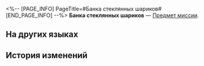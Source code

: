 <%-- [PAGE_INFO]
PageTitle=#Банка стеклянных шариков#
[END_PAGE_INFO] --%>
{{Предмет Инфобокс
|id          = 140040
|Изображение = Предмет Банка стеклянных шариков.png
|Тип         = Предмет миссии
|Инвентарь   = Миссии
|Редкость    = 3
|Эффект      = 
|Описание    = Доказательство способностей Джулиана.
}}
{{Описание|''«Нет мастеров и новичков в игре с шариками. Победит тот, кто воспользуется всеми возможностями».''}}
'''Банка стеклянных шариков''' — [[Предмет миссии]].

==На других языках==
{{На других языках
|en   = A Bottle of Glass Marbles
|zhs  = 一罐玻璃弹珠
|zht  = 一罐玻璃彈珠
|ja   = 瓶に入っているビー玉
|ko   = 유리구슬이 담긴 병
|es   = Jarra con canicas
|fr   = Bocal de billes
|ru   = Банка стеклянных шариков
|th   = ลูกแก้วในขวดโหล
|vi   = Viên Bi Pha Lê
|de   = Flasche voller Glasmurmeln
|id   = Sebotol Kelereng Kaca
|pt   = Garrafa de Bolas de Gude
}}

==История изменений==
{{История изменений|3.5}}